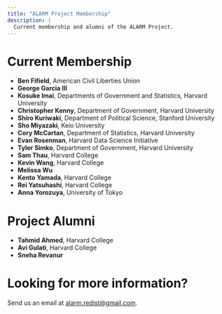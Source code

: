 ```yaml
---
title: "ALARM Project Membership"
description: |
  Current membership and alumni of the ALARM Project.
---
```


# Current Membership
* **Ben Fifield**, American Civil Liberties Union
* **George Garcia III** 
* **Kosuke Imai**, Departments of Government and Statistics, Harvard University
* **Christopher Kenny**, Department of Government, Harvard University
* **Shiro Kuriwaki**, Department of Political Science, Stanford University
* **Sho Miyazaki**, Keio University
* **Cory McCartan**, Department of Statistics, Harvard University
* **Evan Rosenman**, Harvard Data Science Initiative
* **Tyler Simko**, Department of Government, Harvard University
* **Sam Thau**, Harvard College
* **Kevin Wang**, Harvard College
* **Melissa Wu**
* **Kento Yamada**, Harvard College
* **Rei Yatsuhashi**, Harvard College
* **Anna Yorozuya**, University of Tokyo

# Project Alumni
* **Tahmid Ahmed**, Harvard College
* **Avi Gulati**, Harvard College
* **Sneha Revanur**


# Looking for more information?
Send us an email at <alarm.redist@gmail.com>.
